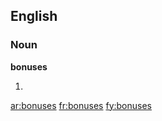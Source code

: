 ==English==

===Noun===
'''bonuses'''

# {{plural of|[[bonus]]}}

[[ar:bonuses]]
[[fr:bonuses]]
[[fy:bonuses]]